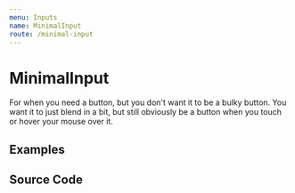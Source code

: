 ```yaml
---
menu: Inputs
name: MinimalInput
route: /minimal-input
---
```



# MinimalInput

For when you need a button, but you don't want it to be a bulky button. You want it to just blend in a bit, but still obviously be a button when you touch or hover your mouse over it.

## Examples

<Playground>
  <MinimalInput placeholder="Favorite person" />
  <Box bg="blue.lighter" p={3} mt={3}>
    <MinimalInput placeholder="Works with colored background" />
  </Box>
</Playground>

## Source Code

<Source />
